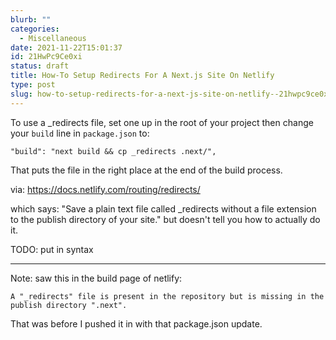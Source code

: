 ```yaml
---
blurb: ""
categories:
  - Miscellaneous
date: 2021-11-22T15:01:37
id: 21HwPc9Ce0xi
status: draft
title: How-To Setup Redirects For A Next.js Site On Netlify
type: post
slug: how-to-setup-redirects-for-a-next-js-site-on-netlify--21hwpc9ce0xi
---
```



To use a _redirects file, set one up in the root of your project then change your `build` line in `package.json` to:


```
"build": "next build && cp _redirects .next/",
```

That puts the file in the right place at the end of the build process. 

via: https://docs.netlify.com/routing/redirects/

which says: "Save a plain text file called _redirects without a file extension to the publish directory of your site." but doesn't tell you how to actually do it. 

TODO: put in syntax

---

Note: saw this in the build page of netlify:

```
A "_redirects" file is present in the repository but is missing in the publish directory ".next".
```

That was before I pushed it in with that package.json update. 



